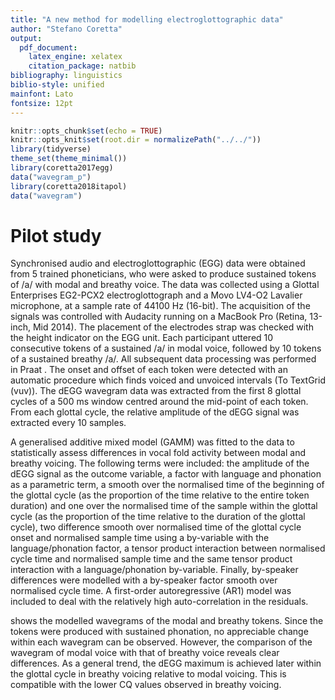 ```yaml
---
title: "A new method for modelling electroglottographic data"
author: "Stefano Coretta"
output:
  pdf_document:
    latex_engine: xelatex
    citation_package: natbib
bibliography: linguistics
biblio-style: unified
mainfont: Lato
fontsize: 12pt
---
```


```r
knitr::opts_chunk$set(echo = TRUE)
knitr::opts_knit$set(root.dir = normalizePath("../../"))
library(tidyverse)
theme_set(theme_minimal())
library(coretta2017egg)
data("wavegram_p")
library(coretta2018itapol)
data("wavegram")
```

# Pilot study

Synchronised audio and electroglottographic (EGG) data were obtained from 5 trained phoneticians, who were asked to produce sustained tokens of /a/ with modal and breathy voice.
The data was collected using a Glottal Enterprises EG2-PCX2 electroglottograph and a Movo LV4-O2 Lavalier microphone, at a sample rate of 44100 Hz (16-bit).
The acquisition of the signals was controlled with Audacity running on a MacBook Pro (Retina, 13-inch, Mid 2014).
The placement of the electrodes strap was checked with the height indicator on the EGG unit.
Each participant uttered 10 consecutive tokens of a sustained /a/ in modal voice, followed by 10 tokens of a sustained breathy /a/.
All subsequent data processing was performed in Praat \citep{boersma2018}.
The onset and offset of each token were detected with an automatic procedure which finds voiced and unvoiced intervals (To TextGrid (vuv)).
The dEGG wavegram data was extracted from the first 8 glottal cycles of a 500 ms window centred around the mid-point of each token.
From each glottal cycle, the relative amplitude of the dEGG signal was extracted every 10 samples.

A generalised additive mixed model (GAMM) was fitted to the data to statistically assess differences in vocal fold activity between modal and breathy voicing.
The following terms were included: the amplitude of the dEGG signal as the outcome variable, a factor with language and phonation as a parametric term, a smooth over the normalised time of the beginning of the glottal cycle (as the proportion of the time relative to the entire token duration) and one over the normalised time of the sample within the glottal cycle (as the proportion of the time relative to the duration of the glottal cycle), two difference smooth over normalised time of the glottal cycle onset and normalised sample time using a by-variable with the language/phonation factor, a tensor product interaction between normalised cycle time and normalised sample time and the same tensor product interaction with a language/phonation by-variable.
Finally, by-speaker differences were modelled with a by-speaker factor smooth over normalised cycle time.
A first-order autoregressive (AR1) model was included to deal with the relatively high auto-correlation in the residuals.

\Cref{f:xxx} shows the modelled wavegrams of the modal and breathy tokens.
Since the tokens were produced with sustained phonation, no appreciable change within each wavegram can be observed.
However, the comparison of the wavegram of modal voice with that of breathy voice reveals clear differences.
As a general trend, the dEGG maximum is achieved later within the glottal cycle in breathy voicing relative to modal voicing.
This is compatible with the lower CQ values observed in breathy voicing.
